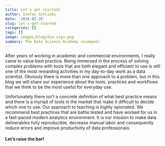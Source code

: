 ```yaml
---
title: Let's get started!
author: Stefan Schliebs
date: '2018-03-20'
slug: let-s-get-started
categories: []
tags: []
image: images/blog/dsa-sign.png
summary: The Data Science Academy revamped!
---
```


After years of working in academic and commercial environments, I really came to value best practice. Being immersed in the process of solving complex problems with tools that are both elegant and efficient to use is still one of the most rewarding activities in my day-to-day work as a data scientist. Obviouly there is more than one approach to a problem, but in this blog we will share our experience about the tools, practices and workflows that we think to be the most useful for everyday use.

Unfortunately there isn't a concrete definition of what best practice means and there is a myriad of tools in the market that make it difficult to decide which one to use. Our approach to teaching is highly opionated. We recommend best practices that are battle tested and have worked for us in a fast-paced modern analytics environment. It is our mission to make data deliverables fully reproducible, decrease manual labor and consequently reduce errors and improve productivity of data professionals. 

#### Let's raise the bar!
